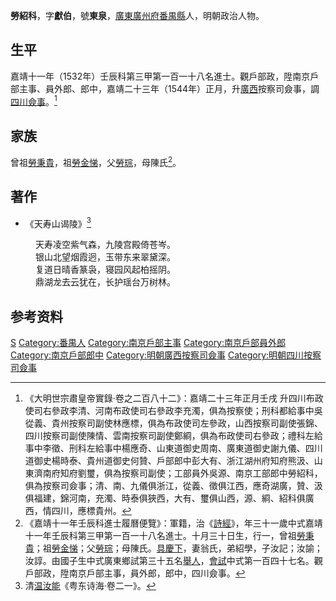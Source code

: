 {{明清人物信息框
| 姓名 = 勞紹科
| 原名 =
| 圖片名稱= 
| 圖片大小 =
| 圖片說明 = 
| 最高職務 = 四川按察使司僉事
| 國家 = 大明 
| 爵位 =
| 籍貫 = [[廣東|廣東]][[廣州府|廣州府]][[番禺縣|番禺縣]]
| 族裔 = 
| 旗籍 = 
| 字號 = 字獻伯，號東泉
| 諡號 =
| 出生日期 = 十月三十日
| 出生地點 =
| 逝世日期 = 卒年不詳
| 逝世地點 =
| 墓葬 =
| 配偶 = 翁氏
| 親屬 = 
| 出身 =
* 嘉靖十一年壬辰科同進士出身
| 經歷 =
| 著作 =  
}}
'''勞紹科'''{{BD|1502年||？年||}}，字'''獻伯'''，號'''東泉'''，[[廣東|廣東]][[廣州府|廣州府]][[番禺縣|番禺縣]]人，明朝政治人物。

==生平==
嘉靖十一年（1532年）壬辰科第三甲第一百一十八名進士。觀戶部政，陞南京戶部主事、員外郎、郎中，嘉靖二十三年（1544年）正月，升[[廣西|廣西]]按察司僉事，調[[四川|四川]][[僉事|僉事]]。<ref>《大明世宗肅皇帝實錄·卷之二百八十二》：嘉靖二十三年正月壬戌 升四川布政使司右參政李清、河南布政使司右參政李充濁，俱為按察使；刑科都給事中吳從義、貴州按察司副使林應標，俱為布政使司左參政，山西按察司副使張錦、四川按察司副使陳情、雲南按察司副使鄭綗，俱為布政使司右參政；禮科左給事中李徵、刑科左給事中楊應奇、山東道御史周南、廣東道御史謝九儀、四川道御史楊時泰、貴州道御史何贊、戶部郎中彭大有、浙江湖州府知府熊汲、山東濟南府知府劉璽，俱為按察司副使；工部員外吳源、南京工部郎中勞紹科，俱為按察司僉事；清、南、九儀俱浙江，從義、徵俱江西，應奇湖廣，贊、汲俱福建，錦河南，充濁、時泰俱狹西，大有、璽俱山西，源、綗、紹科俱廣西，情四川，應標貴州。</ref>

==家族==
曾祖[[勞秉貴|勞秉貴]]，祖[[勞金悌|勞金悌]]，父[[勞琮|勞琮]]，母陳氏<ref>《嘉靖十一年壬辰科進士履曆便覽》：軍籍，治《[[詩經|詩經]]》，年三十一歲中式嘉靖十一年壬辰科第三甲第一百一十八名進士。十月三十日生，行一，曾祖[[勞秉貴|勞秉貴]]；祖[[勞金悌|勞金悌]]；父[[勞琮|勞琮]]；母陳氏。[[具慶下|具慶下]]，妻翁氏，弟紹學，子汝記；汝諭；汝諄。由國子生中式廣東鄉試第三十五名[[舉人|舉人]]，[[會試|會試]]中式第一百四十七名。觀戶部政，陞南京戶部主事，員外郎，郎中，四川僉事。</ref>。

==著作==
*《天寿山谒陵》<ref>清[[温汝能|温汝能]]《粤东诗海·卷二一》。</ref>
:天寿凌空紫气森，九陵宫殿倚苍岑。
:银山北望烟霞迥，玉带东来翠黛深。
:复道日晴香篆袅，寝园风起柏摇阴。
:鼎湖龙去云犹在，长护瑶台万树林。

== 参考资料 ==
{{reflist}}

{{嘉靖十一年壬辰科殿试金榜}}

{{Authority control}}
{{DEFAULTSORT:Lao勞}}
[[Category:勞姓|S]]
[[Category:番禺人|Category:番禺人]]
[[Category:南京戶部主事|Category:南京戶部主事]]
[[Category:南京戶部員外郎|Category:南京戶部員外郎]]
[[Category:南京戶部郎中|Category:南京戶部郎中]]
[[Category:明朝廣西按察司僉事|Category:明朝廣西按察司僉事]]
[[Category:明朝四川按察司僉事|Category:明朝四川按察司僉事]]